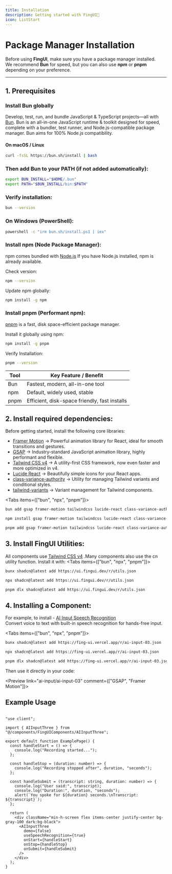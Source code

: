 ```yaml
---
title: Installation
description: Getting started with FingUI🚀
icon: ListStart
---
```


# Package Manager Installation

Before using **FingUI**, make sure you have a package manager installed.  
We recommend **Bun** for speed, but you can also use **npm** or **pnpm** depending on your preference.

---
## 1. Prerequisites
###  Install Bun globally
Develop, test, run, and bundle JavaScript & TypeScript projects—all with [Bun](https://bun.sh/). Bun is an all-in-one JavaScript runtime & toolkit designed for speed, complete with a bundler, test runner, and Node.js-compatible package manager. Bun aims for 100% Node.js compatibility.

#### On macOS / Linux
```bash
curl -fsSL https://bun.sh/install | bash
```

### Then add Bun to your PATH (if not added automatically):
```bash
export BUN_INSTALL="$HOME/.bun"
export PATH="$BUN_INSTALL/bin:$PATH"
```
### Verify installation:
```bash 
bun --version
```

### On Windows (PowerShell):
```bash 
powershell -c "irm bun.sh/install.ps1 | iex"
```
### Install npm (Node Package Manager):
npm comes bundled with [Node.js](https://nodejs.org/en)
If you have Node.js installed, npm is already available.

Check version:
```bash 
npm --version
```
Update npm globally:
```bash
npm install -g npm
```

### Install pnpm (Performant npm):
[pnpm](https://pnpm.io/) is a fast, disk space-efficient package manager.

Install it globally using npm:
```bash 
npm install -g pnpm
```

Verify Installation:
```bash
pnpm --version
```
| Tool  | Key Feature / Benefit                  |
|-------|--------------------------------------|
| Bun   | Fastest, modern, all-in-one tool      |
| npm   | Default, widely used, stable          |
| pnpm  | Efficient, disk-space friendly, fast installs |



## 2. Install required dependencies:

Before getting started, install the following core libraries:

- [Framer Motion](https://www.framer.com/motion/) → Powerful animation library for React, ideal for smooth transitions and gestures.  
- [GSAP](https://gsap.com/) → Industry-standard JavaScript animation library, highly performant and flexible.  
- [Tailwind CSS v4](https://tailwindcss.com/) → A utility-first CSS framework, now even faster and more optimized in v4.  
- [Lucide React](https://lucide.dev/) → Beautifully simple icons for your React apps.  
- [class-variance-authority](https://cva.style/docs) → Utility for managing Tailwind variants and conditional styles.  
- [tailwind-variants](https://tailwind-variants.org/) → Variant management for Tailwind components.  

<Tabs items={["bun", "npx", "pnpm"]}>
 
```bash tab="bun"
bun add gsap framer-motion tailwindcss lucide-react class-variance-authority tailwind-variants

```
 
```bash tab="npx"
npm install gsap framer-motion tailwindcss lucide-react class-variance-authority tailwind-variants
```

```bash tab="pnpm"
pnpm add gsap framer-motion tailwindcss lucide-react class-variance-authority tailwind-variants
```

</Tabs>

## 3. Install FingUI Utilities:
All components use [Tailwind CSS v4](https://tailwindcss.com/)
.Many components also use the cn utility function. Install it with:
<Tabs items={["bun", "npx", "pnpm"]}>
```bash tab="bun"
bunx shadcn@latest add https://ui.fingui.dev/r/utils.json 
```
```bash tab="npx"
npx shadcn@latest add https://ui.fingui.dev/r/utils.json
```

```bash tab="pnpm"
pnpm dlx shadcn@latest add https://ui.fingui.dev/r/utils.json
```
</Tabs>

## 4. Installing a Component:
For example, to install - [AI Input Speech Recognition](./ai/ai-input-third)  
  Convert voice to text with built-in speech recognition for hands-free input.

<Tabs items={["bun", "npx", "pnpm"]}>
```bash tab="bun"
bunx shadcn@latest add https://fing-ui.vercel.app/r/ai-input-03.json
```

```bash tab="npx"
npx shadcn@latest add https://fing-ui.vercel.app/r/ai-input-03.json
```

```bash tab="pnpm"
pnpm dlx shadcn@latest add https://fing-ui.vercel.app/r/ai-input-03.json
```
</Tabs>

Then use it directly in your code:

<Preview link="ai-input/ai-input-03" comment={["GSAP", "Framer Motion"]}>
  <AIInputThree />
</Preview>

## Example Usage

```tsx

"use client";

import { AIInputThree } from "@/components/FingUIComponents/AIInputThree";

export default function ExamplePage() {
  const handleStart = () => {
    console.log("Recording started...");
  };

  const handleStop = (duration: number) => {
    console.log("Recording stopped after", duration, "seconds");
  };

  const handleSubmit = (transcript: string, duration: number) => {
    console.log("User said:", transcript);
    console.log("Duration:", duration, "seconds");
    alert(`You spoke for ${duration} seconds.\nTranscript: ${transcript}`);
  };

  return (
    <div className="min-h-screen flex items-center justify-center bg-gray-100 dark:bg-black">
      <AIInputThree
        demo={false}
        useSpeechRecognition={true}
        onStart={handleStart}
        onStop={handleStop}
        onSubmit={handleSubmit}
      />
    </div>
  );
}
```